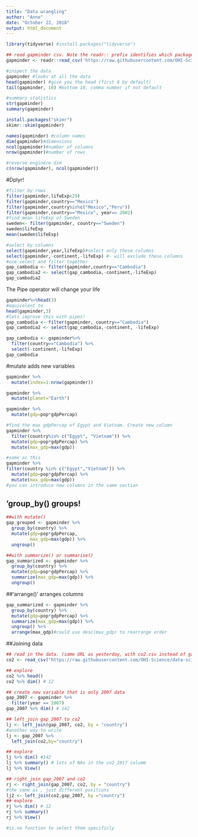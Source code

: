 ```yaml
---
title: "Data wrangling"
author: "Anne"
date: "October 22, 2018"
output: html_document
---
```


```r
library(tidyverse) #install.packages("tidyverse")
```
```r
## read gapminder csv. Note the readr:: prefix identifies which package it's in
gapminder <- readr::read_csv('https://raw.githubusercontent.com/OHI-Science/data-science-training/master/data/gapminder.csv')

#inspect the data
gapminder #looks at all the data
head(gapminder) #give you the head (first 6 by default)
tail(gapminder, 10) #bottom 10, comma number if not default

#summary statistics
str(gapminder)
summary(gapminder)

install.packages("skimr")
skimr::skim(gapminder)

names(gapminder) #column names
dim(gapminder)#dimensions
ncol(gapminder)#number of columns
nrow(gapminder)#number of rows

#reverse enginere dim
c(nrow(gapminder), ncol(gapminder))

```
#Dplyr!
```r
#filter by rows
filter(gapminder,lifeExp<29)
filter(gapminder,country=="Mexico")
filter(gapminder,country%in%c("Mexico","Peru"))
filter(gapminder,country=="Mexico", year== 2002)
#find mean lifeExp of Sweden
sweden<- filter(gapminder, country=="Sweden")
sweden$lifeExp
mean(sweden$lifeExp)
```

```r
#select by columns
select(gapminder,year,lifeExp)#select only these columns
select(gapminder,-continent,-lifeExp) #- will exclude these columns
#use select and filter together
gap_cambodia <- filter(gapminder,country=="Cambodia")
gap_cambodia2 <- select(gap_cambodia,-continent,-lifeExp)
gap_cambodia2
```

The Pipe operator will change your life
```r
gapminder%>%head(3)
#equivalent to 
head(gapminder,3)
#lets improve this with pipes!
gap_cambodia <- filter(gapminder, country=="Cambodia")
gap_cambodia2 <- select(gap_cambodia,-continent, -lifeExp)

gap_cambodia <- gapminder%>%
  filter(country=="Cambodia") %>%
  select(-continent,-lifeExp)
gap_cambodia

```
#mutate adds new variables
```r
gapminder %>% 
  mutate(index=1:nrow(gapminder))

gapminder %>% 
  mutate(planet="Earth")

gapminder %>% 
  mutate(gdp=pop*gdpPercap)

#find the max gdpPercap of Egypt and Vietnam. Create new column
gapminder %>% 
  filter(country%in% c("Egypt", "Vietnam")) %>% 
  mutate(gdp=pop*gdpPercap) %>% 
  mutate(max_gdp=max(gdp))

#same as this
gapminder %>% 
filter(country %in% c("Egypt","Vietnam")) %>% 
  mutate(gdp=pop*gdpPercap) %>% 
  mutate(max_gdp=max(gdp))
#you can introduce new columns in the same section

```
## 'group_by() groups!
```r
##with mutate()
gap_grouped <- gapminder %>% 
  group_by(country) %>% 
  mutate(gdp=pop*gdpPercap,
         max_gdp=max(gdp)) %>% 
  ungroup()

##with summarize() or summarise()
gap_summarized <- gapminder %>% 
  group_by(country) %>% 
  mutate(gdp=pop*gdpPercap) %>% 
  summarize(max_gdp=max(gdp)) %>% 
  ungroup()
```
##'arrange()' arranges columns
```r
gap_summarized <- gapminder %>% 
  group_by(country) %>% 
  mutate(gdp=pop*gdpPercap) %>% 
  summarize(max_gdp=max(gdp)) %>% 
  ungroup() %>% 
  arrange(max_gdp)#could use desc(max_gdp) to rearrange order
```
##Joining data
```r
## read in the data. (same URL as yesterday, with co2.csv instead of gapminder.csv)
co2 <- read_csv("https://raw.githubusercontent.com/OHI-Science/data-science-training/master/data/co2.csv")

## explore
co2 %>% head()
co2 %>% dim() # 12

## create new variable that is only 2007 data
gap_2007 <- gapminder %>%
  filter(year == 2007) 
gap_2007 %>% dim() # 142  

## left_join gap_2007 to co2
lj <- left_join(gap_2007, co2, by = "country")
#another way to write
lj <- gap_2007 %>% 
  left_join(co2,by="country")

## explore
lj %>% dim() #142
lj %>% summary() # lots of NAs in the co2_2017 columm
lj %>% View() 

## right_join gap_2007 and co2
rj <- right_join(gap_2007, co2, by = "country")
#the same as , just different positions
lj2 <- left_join(co2,gap_2007, by ="country")
## explore
rj %>% dim() # 12
rj %>% summary()
rj %>% View() 

#is.na function to select them specificly 

```

